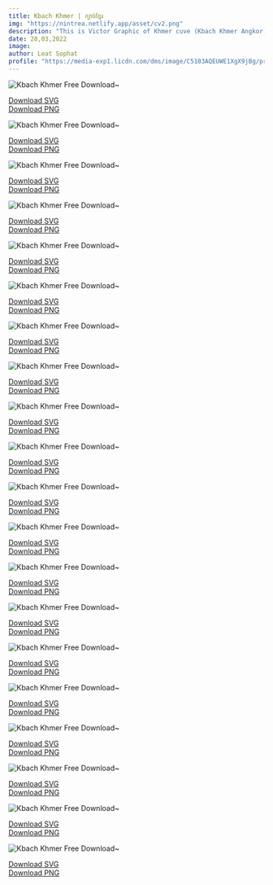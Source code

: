 ```yaml
---
title: Kbach Khmer | ក្បាច់ខ្មែរ
img: "https://nintrea.netlify.app/asset/cv2.png"
description: "This is Victor Graphic of Khmer cuve (Kbach Khmer Angkor) in Adobe Illustrator(*.AI) which i have draw from the original photo shoot."
date: 28,03,2022
image: 
author: Leat Sophat
profile: "https://media-exp1.licdn.com/dms/image/C5103AQEUWE1XgX9jBg/profile-displayphoto-shrink_200_200/0/1584979740813?e=1653523200&v=beta&t=8zDA1D4XOfriqkEuu6LY6_q5wFKcdql1aC3Ik35hNMQ"
---
```





![Kbach Khmer Free Download~](https://nintrea.netlify.app/asset/KbachkhmerSVG/kbach-1.svg)

<a href="https://nintrea.netlify.app/asset/KbachkhmerSVG/kbach-1.SVG" target="_blank">Download SVG</a> <br/>
<a href="https://nintrea.netlify.app/asset/KbachkhmerSVG/kbach-1.png" target="_blank">Download PNG</a>

![Kbach Khmer Free Download~](https://nintrea.netlify.app/asset/KbachkhmerSVG/kbach-2.svg)

<a href="https://nintrea.netlify.app/asset/KbachkhmerSVG/kbach-2.SVG" target="_blank">Download SVG</a> <br/>
<a href="https://nintrea.netlify.app/asset/KbachkhmerSVG/kbach-2.png" target="_blank">Download PNG</a>

![Kbach Khmer Free Download~](https://nintrea.netlify.app/asset/KbachkhmerSVG/kbach-3.svg)

<a href="https://nintrea.netlify.app/asset/KbachkhmerSVG/kbach-3.SVG" target="_blank">Download SVG</a> <br/>
<a href="https://nintrea.netlify.app/asset/KbachkhmerSVG/kbach-3.png" target="_blank">Download PNG</a>

![Kbach Khmer Free Download~](https://nintrea.netlify.app/asset/KbachkhmerSVG/kbach-4.svg)

<a href="https://nintrea.netlify.app/asset/KbachkhmerSVG/kbach-4.SVG" target="_blank">Download SVG</a> <br/>
<a href="https://nintrea.netlify.app/asset/KbachkhmerSVG/kbach-4.png" target="_blank">Download PNG</a>

![Kbach Khmer Free Download~](https://nintrea.netlify.app/asset/KbachkhmerSVG/kbach-5.svg)

<a href="https://nintrea.netlify.app/asset/KbachkhmerSVG/kbach-5.SVG" target="_blank">Download SVG</a> <br/>
<a href="https://nintrea.netlify.app/asset/KbachkhmerSVG/kbach-5.png" target="_blank">Download PNG</a>

![Kbach Khmer Free Download~](https://nintrea.netlify.app/asset/KbachkhmerSVG/kbach-6.svg)

<a href="https://nintrea.netlify.app/asset/KbachkhmerSVG/kbach-6.SVG" target="_blank">Download SVG</a> <br/>
<a href="https://nintrea.netlify.app/asset/KbachkhmerSVG/kbach-6.png" target="_blank">Download PNG</a>

![Kbach Khmer Free Download~](https://nintrea.netlify.app/asset/KbachkhmerSVG/kbach-7.svg)

<a href="https://nintrea.netlify.app/asset/KbachkhmerSVG/kbach-7.SVG" target="_blank">Download SVG</a> <br/>
<a href="https://nintrea.netlify.app/asset/KbachkhmerSVG/kbach-7.png" target="_blank">Download PNG</a>

![Kbach Khmer Free Download~](https://nintrea.netlify.app/asset/KbachkhmerSVG/kbach-8.svg)

<a href="https://nintrea.netlify.app/asset/KbachkhmerSVG/kbach-8.SVG" target="_blank">Download SVG</a> <br/>
<a href="https://nintrea.netlify.app/asset/KbachkhmerSVG/kbach-8.png" target="_blank">Download PNG</a>

![Kbach Khmer Free Download~](https://nintrea.netlify.app/asset/KbachkhmerSVG/kbach-9.svg)

<a href="https://nintrea.netlify.app/asset/KbachkhmerSVG/kbach-9.SVG" target="_blank">Download SVG</a> <br/>
<a href="https://nintrea.netlify.app/asset/KbachkhmerSVG/kbach-9.png" target="_blank">Download PNG</a>

![Kbach Khmer Free Download~](https://nintrea.netlify.app/asset/KbachkhmerSVG/kbach-10.svg)

<a href="https://nintrea.netlify.app/asset/KbachkhmerSVG/kbach-10.SVG" target="_blank">Download SVG</a> <br/>
<a href="https://nintrea.netlify.app/asset/KbachkhmerSVG/kbach-10.png" target="_blank">Download PNG</a>

![Kbach Khmer Free Download~](https://nintrea.netlify.app/asset/KbachkhmerSVG/kbach-11.svg)

<a href="https://nintrea.netlify.app/asset/KbachkhmerSVG/kbach-11.SVG" target="_blank">Download SVG</a> <br/>
<a href="https://nintrea.netlify.app/asset/KbachkhmerSVG/kbach-11.png" target="_blank">Download PNG</a>

![Kbach Khmer Free Download~](https://nintrea.netlify.app/asset/KbachkhmerSVG/kbach-12.svg)

<a href="https://nintrea.netlify.app/asset/KbachkhmerSVG/kbach-12.SVG" target="_blank">Download SVG</a> <br/>
<a href="https://nintrea.netlify.app/asset/KbachkhmerSVG/kbach-12.png" target="_blank">Download PNG</a>

![Kbach Khmer Free Download~](https://nintrea.netlify.app/asset/KbachkhmerSVG/kbach-13.svg)

<a href="https://nintrea.netlify.app/asset/KbachkhmerSVG/kbach-13.SVG" target="_blank">Download SVG</a> <br/>
<a href="https://nintrea.netlify.app/asset/KbachkhmerSVG/kbach-13.png" target="_blank">Download PNG</a>

![Kbach Khmer Free Download~](https://nintrea.netlify.app/asset/KbachkhmerSVG/kbach-14.svg)

<a href="https://nintrea.netlify.app/asset/KbachkhmerSVG/kbach-14.SVG" target="_blank">Download SVG</a> <br/>
<a href="https://nintrea.netlify.app/asset/KbachkhmerSVG/kbach-14.png" target="_blank">Download PNG</a>

![Kbach Khmer Free Download~](https://nintrea.netlify.app/asset/KbachkhmerSVG/kbach-15.svg)

<a href="https://nintrea.netlify.app/asset/KbachkhmerSVG/kbach-15.SVG" target="_blank">Download SVG</a> <br/>
<a href="https://nintrea.netlify.app/asset/KbachkhmerSVG/kbach-15.png" target="_blank">Download PNG</a>

![Kbach Khmer Free Download~](https://nintrea.netlify.app/asset/KbachkhmerSVG/kbach-16.svg)

<a href="https://nintrea.netlify.app/asset/KbachkhmerSVG/kbach-16.SVG" target="_blank">Download SVG</a> <br/>
<a href="https://nintrea.netlify.app/asset/KbachkhmerSVG/kbach-16.png" target="_blank">Download PNG</a>

![Kbach Khmer Free Download~](https://nintrea.netlify.app/asset/KbachkhmerSVG/kbach-17.svg)

<a href="https://nintrea.netlify.app/asset/KbachkhmerSVG/kbach-17.SVG" target="_blank">Download SVG</a> <br/>
<a href="https://nintrea.netlify.app/asset/KbachkhmerSVG/kbach-17.png" target="_blank">Download PNG</a>

![Kbach Khmer Free Download~](https://nintrea.netlify.app/asset/KbachkhmerSVG/kbach-18.svg)

<a href="https://nintrea.netlify.app/asset/KbachkhmerSVG/kbach-18.SVG" target="_blank">Download SVG</a> <br/>
<a href="https://nintrea.netlify.app/asset/KbachkhmerSVG/kbach-18.png" target="_blank">Download PNG</a>

![Kbach Khmer Free Download~](https://nintrea.netlify.app/asset/KbachkhmerSVG/kbach-19.svg)

<a href="https://nintrea.netlify.app/asset/KbachkhmerSVG/kbach-19.SVG" target="_blank">Download SVG</a> <br/>
<a href="https://nintrea.netlify.app/asset/KbachkhmerSVG/kbach-19.png" target="_blank">Download PNG</a>

![Kbach Khmer Free Download~](https://nintrea.netlify.app/asset/KbachkhmerSVG/kbach-20.svg)

<a href="https://nintrea.netlify.app/asset/KbachkhmerSVG/kbach-20.SVG" target="_blank">Download SVG</a> <br/>
<a href="https://nintrea.netlify.app/asset/KbachkhmerSVG/kbach-20.png" target="_blank">Download PNG</a>



